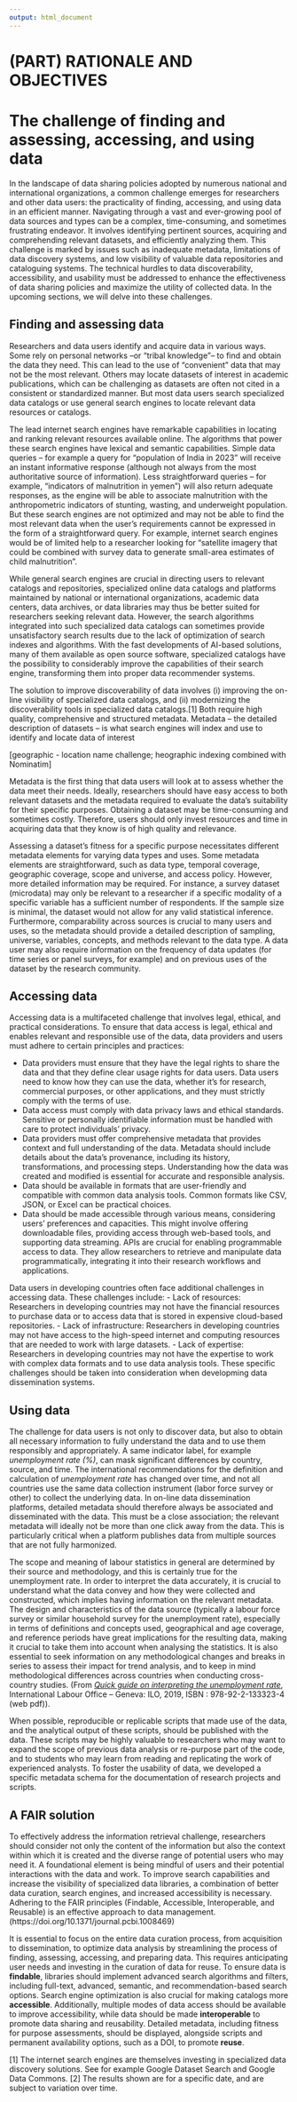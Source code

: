```yaml
---
output: html_document
---
```


# (PART) RATIONALE AND OBJECTIVES  {-}

# The challenge of finding and assessing, accessing, and using data {#chapter01}

In the landscape of data sharing policies adopted by numerous national and international organizations, a common challenge emerges for researchers and other data users: the practicality of finding, accessing, and using data in an efficient manner. Navigating through a vast and ever-growing pool of data sources and types can be a complex, time-consuming, and sometimes frustrating endeavor. It involves identifying pertinent sources, acquiring and comprehending relevant datasets, and efficiently analyzing them. This challenge is marked by issues such as inadequate metadata, limitations of data discovery systems, and low visibility of valuable data repositories and cataloguing systems. The technical hurdles to data discoverability, accessibility, and usability must be addressed to enhance the effectiveness of data sharing policies and maximize the utility of collected data. In the upcoming sections, we will delve into these challenges.

## Finding and assessing data

Researchers and data users identify and acquire data in various ways. Some rely on personal networks --or "tribal knowledge"-- to find and obtain the data they need. This can lead to the use of "convenient" data that may not be the most relevant. Others may locate datasets of interest in academic publications, which can be challenging as datasets are often not cited in a consistent or standardized manner. But most data users search specialized data catalogs or use general search engines to locate relevant data resources or catalogs.

The lead internet search engines have remarkable capabilities in locating and ranking relevant resources available online. The algorithms that power these search engines have lexical and semantic capabilities. Simple data queries -- for example a query for "population of India in 2023" will receive an instant informative response (although not always from the most authoritative source of information). Less straightforward queries -- for example, "indicators of malnutrition in yemen") will also return adequate responses, as the engine will be able to associate malnutrition with the anthropometric indicators of stunting, wasting, and underweight population. But these search engines are not optimized and may not be able to find the most relevant data when the user's requirements cannot be expressed in the form of a straightforward query. For example, internet search engines would be of limited help to a researcher looking for "satellite imagery that could be combined with survey data to generate small-area estimates of child malnutrition".  

While general search engines are crucial in directing users to relevant catalogs and repositories, specialized online data catalogs and platforms maintained by national or international organizations, academic data centers, data archives, or data libraries may thus be better suited for researchers seeking relevant data. However, the search algorithms integrated into such specialized data catalogs can sometimes provide unsatisfactory search results due to the lack of optimization of search indexes and algorithms. With the fast developments of AI-based solutions, many of them available as open source software, specialized catalogs have the possibility to considerably improve the capabilities of their search engine, transforming them into proper data recommender systems.

The solution to improve discoverability of data involves (i) improving the on-line visibility of specialized data catalogs, and (ii) modernizing the discoverability tools in specialized data catalogs.[1] Both require high quality, comprehensive and structured metadata. Metadata -- the detailed description of datasets -- is what search engines will index and use to identify and locate data of interest

[geographic - location name challenge; heographic indexing combined with Nominatim]

Metadata is the first thing that data users will look at to assess whether the data meet their needs. Ideally, researchers should have easy access to both relevant datasets and the metadata required to evaluate the data's suitability for their specific purposes. Obtaining a dataset may be time-consuming and sometimes costly. Therefore, users should only invest resources and time in acquiring data that they know is of high quality and relevance.

Assessing a dataset's fitness for a specific purpose necessitates different metadata elements for varying data types and uses. Some metadata elements are straightforward, such as data type, temporal coverage, geographic coverage, scope and universe, and access policy. However, more detailed information may be required. For instance, a survey dataset (microdata) may only be relevant to a researcher if a specific modality of a specific variable has a sufficient number of respondents. If the sample size is minimal, the dataset would not allow for any valid statistical inference. Furthermore, comparability across sources is crucial to many users and uses, so the metadata should provide a detailed description of sampling, universe, variables, concepts, and methods relevant to the data type. A data user may also require information on the frequency of data updates (for time series or panel surveys, for example) and on previous uses of the dataset by the research community.

## Accessing data

Accessing data is a multifaceted challenge that involves legal, ethical, and practical considerations. To ensure that data access is legal, ethical and enables relevant and responsible use of the data, data providers and users must adhere to certain principles and practices:

- Data providers must ensure that they have the legal rights to share the data and that they define clear usage rights for data users. Data users need to know how they can use the data, whether it's for research, commercial purposes, or other applications, and they must strictly comply with the terms of use.
- Data access must comply with data privacy laws and ethical standards. Sensitive or personally identifiable information must be handled with care to protect individuals' privacy.
- Data providers must offer comprehensive metadata that provides context and full understanding of the data. Metadata should include details about the data's provenance, including its history, transformations, and processing steps. Understanding how the data was created and modified is essential for accurate and responsible analysis. 
- Data should be available in formats that are user-friendly and compatible with common data analysis tools. Common formats like CSV, JSON, or Excel can be practical choices. 
- Data should be made accessible through various means, considering users' preferences and capacities. This might involve offering downloadable files, providing access through web-based tools, and supporting data streaming. APIs are crucial for enabling programmable access to data. They allow researchers to retrieve and manipulate data programmatically, integrating it into their research workflows and applications.

Data users in developing countries often face additional challenges in accessing data. These challenges include:
   - Lack of resources: Researchers in developing countries may not have the financial resources to purchase data or to access data that is stored in expensive cloud-based repositories.
   - Lack of infrastructure: Researchers in developing countries may not have access to the high-speed internet and computing resources that are needed to work with large datasets.
   - Lack of expertise: Researchers in developing countries may not have the expertise to work with complex data formats and to use data analysis tools.
These specific challenges should be taken into consideration when developming data dissemination systems.

## Using data

The challenge for data users is not only to discover data, but also to obtain all necessary information to fully understand the data and to use them responsibly and appropriately. A same indicator label, for example *unemployment rate (%)*, can mask significant differences by country, source, and time. The international recommendations for the definition and calculation of *unemployment rate* has changed over time, and not all countries use the same data collection instrument (labor force survey or other) to collect the underlying data. In on-line data dissemination platforms, detailed metadata should therefore always be associated and disseminated with the data. This must be a close association; the relevant metadata will ideally not be more than one click away from the data. This is particularly critical when a platform publishes data from multiple sources that are not fully harmonized.

:::quote
The scope and meaning of labour statistics in general are determined by their source and methodology, and this is certainly true for the unemployment rate. In order to interpret the data accurately, it is crucial to understand what the data convey and how they were collected and constructed, which implies having information on the relevant metadata. The design and characteristics of the data source (typically a labour force survey or similar household survey for the unemployment rate), especially in terms of definitions and concepts used, geographical and age coverage, and reference periods have great implications for the resulting data, making it crucial to take them into account when analysing the statistics. It is also essential to seek information on any methodological changes and breaks in series to assess their impact for trend analysis, and to keep in mind methodological differences across countries when conducting cross-country studies. (From [*Quick guide on interpreting the unemployment rate*](https://ilo.org/wcmsp5/groups/public/---dgreports/---stat/documents/publication/wcms_675155.pdf), International Labour Office – Geneva: ILO, 2019, ISBN : 978-92-2-133323-4 (web pdf)).
:::

When possible, reproducible or replicable scripts that made use of the data, and the analytical output of these scripts, should be published with the data. These scripts may be highly valuable to researchers who may want to expand the scope of previous data analysis or re-purpose part of the code, and to students who may learn from reading and replicating the work of experienced analysts. To foster the usability of data, we developed a specific metadata schema for the documentation of research projects and scripts.  

## A FAIR solution

To effectively address the information retrieval challenge, researchers should consider not only the content of the information but also the context within which it is created and the diverse range of potential users who may need it. A foundational element is being mindful of users and their potential interactions with the data and work. To improve search capabilities and increase the visibility of specialized data libraries, a combination of better data curation, search engines, and increased accessibility is necessary. Adhering to the FAIR principles (Findable, Accessible, Interoperable, and Reusable) is an effective approach to data management. (https://doi.org/10.1371/journal.pcbi.1008469)

It is essential to focus on the entire data curation process, from acquisition to dissemination, to optimize data analysis by streamlining the process of finding, assessing, accessing, and preparing data. This requires anticipating user needs and investing in the curation of data for reuse. To ensure data is **findable**, libraries should implement advanced search algorithms and filters, including full-text, advanced, semantic, and recommendation-based search options. Search engine optimization is also crucial for making catalogs more **accessible**. Additionally, multiple modes of data access should be available to improve accessibility, while data should be made **interoperable** to promote data sharing and reusability. Detailed metadata, including fitness for purpose assessments, should be displayed, alongside scripts and permanent availability options, such as a DOI, to promote **reuse**.

[1] The internet search engines are themselves investing in specialized data discovery solutions. See for example Google Dataset Search and Google Data Commons.
[2] The results shown are for a specific date, and are subject to variation over time.
